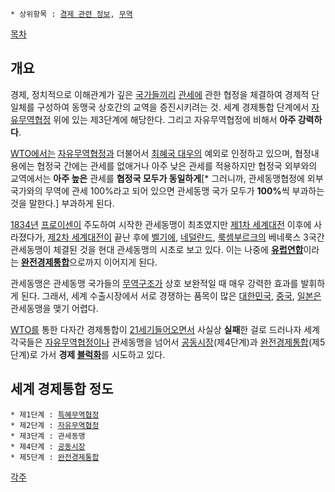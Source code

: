  * 상위항목 : [[경제 관련 정보]], [[무역]]

{{{+1 關稅同盟 / Customs Union }}}
[[목차]]
== 개요 ==
경제, 정치적으로 이해관계가 깊은 [[국가]]들끼리 [[관세]]에 관한 협정을 체결하여 경제적 단일체를 구성하여 동맹국 상호간의 교역을 증진시키려는 것. 세계 경제통합 단계에서 [[자유무역협정]] 위에 있는 제3단계에 해당한다. 그리고 자유무역협정에 비해서 '''아주 강력하다'''.

[[WTO]]에서는 [[자유무역협정]]과 더불어서 [[최혜국 대우]]의 예외로 인정하고 있으며, 협정내용에는 협정국 간에는 관세를 없애거나 아주 낮은 관세를 적용하지만 협정국 외부와의 교역에서는 '''아주 높은''' 관세를 '''협정국 모두가 동일하게'''[* 그러니까, 관세동맹협정에 외부 국가와의 무역에 관세 100%라고 되어 있으면 관세동맹 국가 모두가 '''100%'''씩 부과하는 것을 말한다.] 부과하게 된다.

[[1834년]] [[프로이센]]이 주도하여 시작한 관세동맹이 최초였지만 [[제1차 세계대전]] 이후에 사라졌다가, [[제2차 세계대전]]이 끝난 후에 [[벨기에]], [[네덜란드]], [[룩셈부르크]]의 베네룩스 3국간 관세동맹이 체결된 것을 현대 관세동맹의 시초로 보고 있다. 이는 나중에 '''[[유럽연합]]'''이라는 '''[[완전경제통합]]'''으로까지 이어지게 된다.

관세동맹은 관세동맹 국가들의 [[무역]]구조가 상호 보완적일 때 매우 강력한 효과를 발휘하게 된다. 그래서, 세계 수출시장에서 서로 경쟁하는 품목이 많은 [[대한민국]], [[중국]], [[일본]]은 관세동맹을 맺기 어렵다. 

[[WTO]]를 통한 다자간 경제통합이 [[21세기]]들어오면서 사실상 '''실패'''한 걸로 드러나자 세계 각국들은 [[자유무역협정]]이나 관세동맹을 넘어서 [[공동시장]](제4단계)과 [[완전경제통합]](제5단계)로 가서 '''경제 [[블럭화]]'''를 시도하고 있다.

== 세계 경제통합 정도 ==
 * 제1단계 : [[특혜무역협정]]
 * 제2단계 : [[자유무역협정]]
 * 제3단계 : 관세동맹
 * 제4단계 : [[공동시장]]
 * 제5단계 : [[완전경제통합]]

[[각주]]
